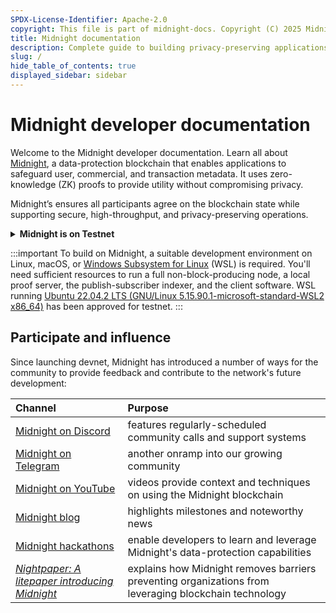 ```yaml
---
SPDX-License-Identifier: Apache-2.0
copyright: This file is part of midnight-docs. Copyright (C) 2025 Midnight Foundation. Licensed under the Apache License, Version 2.0 (the "License"); You may not use this file except in compliance with the License. You may obtain a copy of the License at http://www.apache.org/licenses/LICENSE-2.0 Unless required by applicable law or agreed to in writing, software distributed under the License is distributed on an "AS IS" BASIS, WITHOUT WARRANTIES OR CONDITIONS OF ANY KIND, either express or implied. See the License for the specific language governing permissions and limitations under the License.
title: Midnight documentation
description: Complete guide to building privacy-preserving applications on the Midnight blockchain
slug: /
hide_table_of_contents: true
displayed_sidebar: sidebar
---
```


<head>
  <meta name="llm-documentation" content="https://docs.midnight.network/llm.txt" />
  <link rel="alternate" type="text/plain" href="/llms.txt" title="LLM Documentation" />
</head>


# Midnight developer documentation

Welcome to the Midnight developer documentation. Learn all about [Midnight](https://midnight.network/), a data-protection blockchain that enables applications to safeguard user, commercial, and transaction metadata. It uses zero-knowledge (ZK) proofs to provide utility without compromising privacy.

Midnight’s <GlossaryTerm term="consensus mechanism" /> ensures all participants agree on the blockchain state while supporting secure, high-throughput, and privacy-preserving operations.


<details>
<summary><strong>Midnight is on Testnet</strong></summary>

Midnight is on testnet, providing a stable sandbox environment to develop commercially successful on-chain applications that benefit from the transparency of a blockchain while addressing granular data protection needs.

- The goal of testnet is to provide developers building on Midnight with a reliable environment that simulates the conditions of a live mainnet. Midnight chain capabilities have been expanded and the codebase hardened to reduce the need for regularly scheduled chain resets when upgrading.
- Hard forks can now be initiated on Midnight testnet, which allows major upgrades to the network's performance and features during testnet and beyond, without disrupting existing projects or requiring developers to redeploy their applications.
- Midnight's programmable data protection capabilities give developers flexibility when selecting which data to make public on-chain and which to keep private.
- The zero-knowledge [ZK Snark](/learn/02-understanding-midnights-technology/02-zero-knowledge-proofs) proving system ensures fast, efficient truth validation between [prover](/learn/04-glossary#prover) and [verifier](/learn/04-glossary#verifier) without requiring any additional interaction with the verifier. The proving system is upgradeable, not burdening developers with smart contract rewrites or redeployment.
- Midnight's native programming language [Compact](/develop/reference/compact/) – based on TypeScript - enables developers with little exposure to blockchain or zero-knowledge technology to quickly ramp up and begin writing smart contracts.

</details>


:::important
To build on Midnight, a suitable development environment on Linux, macOS, or [Windows Subsystem for Linux](https://learn.microsoft.com/en-us/windows/wsl/) (WSL) is required. You'll need sufficient resources to run a full non-block-producing node, a local proof server, the publish-subscriber indexer, and the client software. WSL running [Ubuntu 22.04.2 LTS (GNU/Linux 5.15.90.1-microsoft-standard-WSL2 x86_64)](https://documentation.ubuntu.com/wsl/en/latest/howto/install-ubuntu-wsl2/) has been approved for testnet.
:::


## Participate and influence

Since launching devnet, Midnight has introduced a number of ways for the community to provide feedback and contribute to the network's future development:

| Channel | Purpose |
| :--- | :--- |
| [Midnight on Discord](https://discord.com/invite/midnightnetwork) | features regularly-scheduled community calls and support systems |
| [Midnight on Telegram](https://t.me/Midnight_Network_Official) | another onramp into our growing community |
| [Midnight on YouTube](https://www.youtube.com/@midnight.network) | videos provide context and techniques on using the Midnight blockchain |
| [Midnight blog](https://midnight.network/blog) | highlights milestones and noteworthy news |
| [Midnight hackathons](https://midnight.network/hackathon) | enable developers to learn and leverage Midnight's data-protection capabilities |
| _[Nightpaper: A litepaper introducing Midnight](https://midnight.network/whitepaper)_ | explains how Midnight removes barriers preventing organizations from leveraging blockchain technology |
